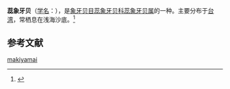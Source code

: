 {{Speciesbox
| status=NE
| status system =iucn3.1
| taxon = Episiphon makiyamai
| authority = (Kuroda et Kikuchi, 1933)
}}
'''蕊象牙贝'''（[[学名|学名]]：''{{lang|la|Episiphon makiyamai}}''），是[[象牙贝目|象牙贝目]][[蕊象牙贝科|蕊象牙贝科]][[蕊象牙贝属|蕊象牙贝属]]的一种。主要分布于[[台湾|台湾]]，常栖息在浅海沙底。<ref>{{cite web|url=http://shell.sinica.edu.tw/chinese/shellbase_detail.php?science_no=2888|title=国际贝库：蕊象牙贝|publisher=台湾贝类资料库|accessdate=2009-08-11|archive-date=2015-04-03|archive-url=https://web.archive.org/web/20150403214859/http://shell.sinica.edu.tw/chinese/shellbase_detail.php?science_no=2888|dead-url=no}}</ref>

== 参考文献 ==
{{reflist|2}}

{{taxonbar}}

[[Category:蕊象牙贝属|makiyamai]]
